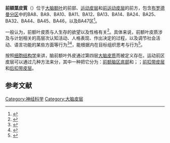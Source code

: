 {{Infobox brain
| Name            = 前額葉皮質
| Latin           = Cortex praefrontalis
| Image           = Gray726-Brodman-prefrontal.svg
| Caption         = [[布罗德曼分区系统|布罗德曼分区系统]], 9, 10, 11, 12, 13, 14, 24, 25, 32, 44, 45, 46, and 47 are all in the prefrontal cortex<ref name="PFC - list of 14 Brodmann areas" />
| Image2          =
| Caption2        =
| Width           = 300
| IsPartOf        = [[額葉|額葉]]
| Components      = {{tsl|en|Superior frontal gyrus||Superior frontal gyrus}} <br/> {{tsl|en|Middle frontal gyrus||Middle frontal gyrus}} <br/> {{tsl|en|Inferior frontal gyrus||Inferior frontal gyrus}}
| Artery          = {{tsl|en|Anterior cerebral artery||Anterior cerebral}} <br/> {{tsl|en|Middle cerebral artery||Middle cerebral}}
| Vein            = {{tsl|en|Superior sagittal sinus||Superior sagittal sinus}}
<!--
| BrainInfoType   = ancil
| BrainInfoNumber = 101
| MeshName        = Prefrontal+Cortex
| MeshNumber      = A08.186.211.730.885.213.270.700
| NeuroLex        = Prefrontal cortex
| NeuroLexID      = nlx_anat_090801
-->
}}
'''前額葉皮質'''（{{lang|en|prefrontal cortex, PFC}}）位于[[大脑|大脑]][[额叶|额叶]]的前部、[[运动皮层|运动皮层]]和[[前运动区|前运动皮层]]的前方，包含[[布罗德曼分区系统|布罗德曼分区]]中的BA8、BA9、BA10、BA11、BA12、BA13、BA14、BA24、BA25、BA32、BA44、BA45、BA46，以及BA47区<ref name="PFC - list of 14 Brodmann areas">{{cite book|author1=Elisabeth Murray, Steven Wise, Kim Grahatle=The Evolution of Memory Systems: Ancestors, Anatomy, and Adaptations|title=The Evolution of Memory Systems: Ancestors, Anatomy, and Adaptations|date=2016|publisher=Oxford University Press|isbn=9780191509957|pages=22–24|edition=1st|chapter-url=https://books.google.com/books?id=eMNjDQAAQBAJ&pg=PA24&lpg=PA24|access-date=12 March 2017|chapter=Chapter 1: The History of Memory Systems|archive-date=2020-08-19|archive-url=https://web.archive.org/web/20200819061236/https://books.google.com/books?id=eMNjDQAAQBAJ&pg=PA24&lpg=PA24|dead-url=no}}</ref>。

一般认为，前额叶皮质与人生存的欲望以及性格有关<ref>{{cite journal | vauthors = DeYoung CG, Hirsh JB, Shane MS, Papademetris X, Rajeevan N, Gray JR | title = Testing predictions from personality neuroscience. Brain structure and the big five | url = https://archive.org/details/sim_psychological-science_2010-06_21_6/page/820 | journal = Psychological Science | volume = 21 | issue = 6 | pages = 820–8 | date = June 2010 | pmid = 20435951 | pmc = 3049165 | doi = 10.1177/0956797610370159 }}</ref>。具体来说，前额叶皮质涉及与计划相关的高层次认知活动、人格表现、作出决定的过程，以及调节社会活动、语言功能的某些方面等行为<ref name="pmid19833485">{{cite journal | vauthors = Yang Y, Raine A | title = Prefrontal structural and functional brain imaging findings in antisocial, violent, and psychopathic individuals: a meta-analysis | journal = Psychiatry Research | volume = 174 | issue = 2 | pages = 81–8 | date = November 2009 | pmid = 19833485 | pmc = 2784035 | doi = 10.1016/j.pscychresns.2009.03.012 }}</ref><ref name=":0">{{cite journal | vauthors = Gabrieli JD, Poldrack RA, Desmond JE | title = The role of left prefrontal cortex in language and memory | journal = Proceedings of the National Academy of Sciences of the United States of America | volume = 95 | issue = 3 | pages = 906–13 | date = February 1998 | pmid = 9448258 | pmc = 33815 | doi = 10.1073/pnas.95.3.906 | bibcode = 1998PNAS...95..906G }}</ref>，能根据内在目标组织思考与行为<ref name="pmid12217179">{{cite journal | vauthors = Miller EK, Freedman DJ, Wallis JD | title = The prefrontal cortex: categories, concepts and cognition | journal = Philosophical Transactions of the Royal Society of London. Series B, Biological Sciences | volume = 357 | issue = 1424 | pages = 1123–36 | date = August 2002 | pmid = 12217179 | pmc = 1693009 | doi = 10.1098/rstb.2002.1099 }}</ref>。

按照[[细胞结构学|细胞结构学]]来讲，脑前额叶外皮通过第四层[[大脑皮质|大脑皮质]]而被定义存在。运动前区皮层可以通过几种方法来分，其中一种把它分为：[[前额脑区底部|前额脑区底部]]和{{le|腹內側前額葉皮質|ventromedial prefrontal cortex}}；{{le|背外側前額葉皮層|dorsolateral prefrontal cortex}}；[[前扣带皮层|前扣带皮层]]和[[后扣带皮层|后扣带皮层]]。

==参考文献==
{{reflist}}

{{端脑}}
[[Category:神经科学|Category:神经科学]]
[[Category:大脑皮层|Category:大脑皮层]]